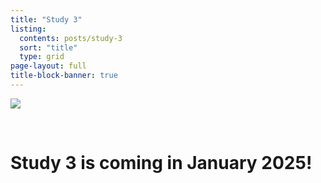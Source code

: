 ```yaml
---
title: "Study 3"
listing:
  contents: posts/study-3
  sort: "title"
  type: grid
page-layout: full
title-block-banner: true
---
```


<img class="circular_image" src=images/black-cullen.jpg>

<br>

# Study 3 is coming in January 2025!

<br>
